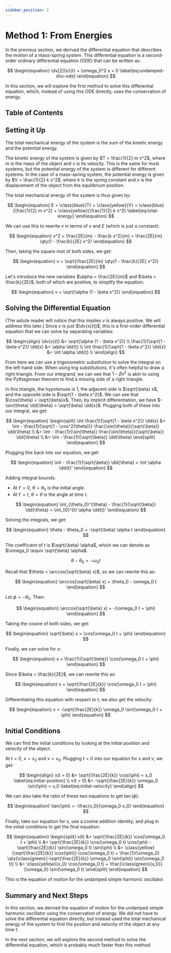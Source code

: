 ```yaml
---
sidebar_position: 2
---
```




# Method 1: From Energies

In the previous section, we derived the differential equation that describes the motion of a mass-spring system.
This differential equation is a second-order ordinary differential equation (ODE) that can be written as:

$$
\begin{equation}
\dv[2]{x}{t} + \omega_0^2 x = 0 \label{eq:undamped-sho-ode}
\end{equation}
$$

In this section, we will explore the first method to solve this differential equation, which, instead of using this ODE directly, uses the conservation of energy.

## Table of Contents

<TOCInline toc={toc} />

## Setting it Up

The total mechanical energy of the system is the sum of the kinetic energy and the potential energy.

The kinetic energy of the system is given by $T = \frac{1}{2} m v^2$, where $m$ is the mass of the object and $v$ is its velocity.
This is the same for most systems, but the potential energy of the system is different for different systems.
In the case of a mass-spring system, the potential energy is given by $V = \frac{1}{2} k x^2$, where $k$ is the spring constant and $x$ is the displacement of the object from the equilibrium position.

The total mechanical energy of the system is thus given by:

$$
\begin{equation}
E = \class{blue}{T} + \class{yellow}{V} = \class{blue}{\frac{1}{2} m v^2} + \class{yellow}{\frac{1}{2} k x^2} \label{eq:total-energy}
\end{equation}
$$

We can use this to rewrite $v$ in terms of $x$ and $E$ (which is just a constant):

$$
\begin{equation}
v^2 = \frac{2E}{m} - \frac{k x^2}{m} = \frac{2E}{m} \qty(1 - \frac{k}{2E} x^2)
\end{equation}
$$

Then, taking the square root of both sides, we get:

$$
\begin{equation}
v = \sqrt{\frac{2E}{m} \qty(1 - \frac{k}{2E} x^2)}
\end{equation}
$$

Let's introduce the new variables $\alpha = \frac{2E}{m}$ and $\beta = \frac{k}{2E}$, both of which are positive, to simplify the equation:

$$
\begin{equation}
v = \sqrt{\alpha (1 - \beta x^2)}
\end{equation}
$$

## Solving the Differential Equation

(The astute reader will notice that this implies $v$ is always positive. We will address this later.)
Since $v$ is just $\dv{x}{t}$, this is a first-order differential equation that we can solve by separating variables:

$$
\begin{align}
\dv{x}{t} &= \sqrt{\alpha (1 - \beta x^2)} \\
\frac{1}{\sqrt{1 - \beta x^2}} \dd{x} &= \alpha \dd{t} \\
\int \frac{1}{\sqrt{1 - \beta x^2}} \dd{x} &= \int \alpha \dd{t} \\
\end{align}
$$

From here we can use a trigonometric substitution to solve the integral on the left-hand side.
When using trig substitutions, it's often helpful to draw a right triangle.
From our integrand, we can see that $1 - \beta x^2$ is akin to using the Pythagorean theorem to find a missing side of a right triangle.

<Mafs>
    <Polygon points={[[-4, -2], [4, -2], [4, 2]]} />
    <Angle at={[-4, -2]} fromRad={0} toRad={Math.atan2(1, 2)} radius={0.7} label="\theta" />
    <LaTeX tex="\sqrt{\beta} x" at={[0, -2.3]} />
    <LaTeX tex="1" at={[0, 0.5]} />
</Mafs>

In this triangle, the hypotenuse is $1$, the adjacent side is $\sqrt{\beta} x$, and the opposite side is $\sqrt{1 - \beta x^2}$.
We can see that $\cos(\theta) = \sqrt{\beta}x$. Then, by implicit differentiation, we have $-\sin(\theta) \dd{\theta} = \sqrt{\beta} \dd{x}$.
Plugging both of these into our integral, we get:

$$
\begin{equation}
\begin{split}
\int \frac{1}{\sqrt{1 - \beta x^2}} \dd{x} &= \int - \frac{1}{\sqrt{1 - \cos^2(\theta)}} \frac{\sin(\theta)}{\sqrt{\beta}} \dd{\theta} \\
&= \int - \frac{1}{\sin(\theta)} \frac{\sin(\theta)}{\sqrt{\beta}} \dd{\theta} \\
&= \int - \frac{1}{\sqrt{\beta}} \dd{\theta}
\end{split}
\end{equation}
$$

Plugging this back into our equation, we get:

$$
\begin{equation}
\int - \frac{1}{\sqrt{\beta}} \dd{\theta} = \int \alpha \dd{t}'
\end{equation}
$$

Adding integral bounds:

- At $t' = 0$, $\theta = \theta_0$ is the initial angle.
- At $t' = t$, $\theta = \theta$ is the angle at time $t$.

$$
\begin{equation}
\int_{\theta_0}^{\theta} - \frac{1}{\sqrt{\beta}} \dd{\theta} = \int_{0}^{t} \alpha \dd{t}'
\end{equation}
$$

Solving the integrals, we get:

$$
\begin{equation}
\theta - \theta_0 = -\sqrt{\beta} \alpha t
\end{equation}
$$

The coefficient of $t$ is $\sqrt{\beta} \alpha$, which we can denote as $\omega_0 \equiv \sqrt{\beta} \alpha$.

$$
\begin{equation}
\theta - \theta_0 = -\omega_0 t
\end{equation}
$$

Recall that $\theta = \arccos(\sqrt{\beta} x)$, so we can rewrite this as:

$$
\begin{equation}
\arccos(\sqrt{\beta} x) = \theta_0 - \omega_0 t
\end{equation}
$$

Let $\phi = -\theta_0$. Then:

$$
\begin{equation}
\arccos(\sqrt{\beta} x) = -(\omega_0 t + \phi)
\end{equation}
$$

Taking the cosine of both sides, we get:

$$
\begin{equation}
\sqrt{\beta} x = \cos(\omega_0 t + \phi)
\end{equation}
$$

Finally, we can solve for $x$:

$$
\begin{equation}
x = \frac{1}{\sqrt{\beta}} \cos(\omega_0 t + \phi)
\end{equation}
$$

Since $\beta = \frac{k}{2E}$, we can rewrite this as:

$$
\begin{equation}
x = \sqrt{\frac{2E}{k}} \cos(\omega_0 t + \phi)
\end{equation}
$$

Differentiating this equation with respect to $t$, we also get the velocity:

$$
\begin{equation}
v = -\sqrt{\frac{2E}{k}} \omega_0 \sin(\omega_0 t + \phi)
\end{equation}
$$

## Initial Conditions

We can find the initial conditions by looking at the initial position and velocity of the object.

At $t = 0$, $x = x_0$ and $v = v_0$.
Plugging $t = 0$ into our equation for $x$ and $v$, we get:

$$
\begin{align}
x(t = 0) &= \sqrt{\frac{2E}{k}} \cos(\phi) = x_0 \label{eq:initial-position} \\
v(t = 0) &= -\sqrt{\frac{2E}{k}} \omega_0 \sin(\phi) = v_0 \label{eq:initial-velocity}
\end{align}
$$

We can also take the ratio of these two equations to get $\tan(\phi)$:

$$
\begin{equation}
\tan(\phi) = -\frac{v_0}{\omega_0 x_0}
\end{equation}
$$

Finally, take our equation for $x$, use a cosine addition identity, and plug in the initial conditions to get the final equation:

$$
\begin{equation}
\begin{split}
x(t) &= \sqrt{\frac{2E}{k}} \cos(\omega_0 t + \phi) \\
&= \sqrt{\frac{2E}{k}} \cos(\omega_0 t) \cos(\phi) - \sqrt{\frac{2E}{k}} \sin(\omega_0 t) \sin(\phi) \\
&= \class{yellow}{\sqrt{\frac{2E}{k}} \cos(\phi)} \cos(\omega_0 t) + \frac{1}{\omega_0} \qty(\class{green}{-\sqrt{\frac{2E}{k}} \omega_0 \sin(\phi)} \sin(\omega_0 t)) \\
&= \class{yellow}{x_0} \cos(\omega_0 t) + \frac{\class{green}{v_0}}{\omega_0} \sin(\omega_0 t)
\end{split}
\end{equation}
$$

This is the equation of motion for the undamped simple harmonic oscillator.

## Summary and Next Steps

In this section, we derived the equation of motion for the undamped simple harmonic oscillator using the conservation of energy.
We did not have to solve the differential equation directly, but instead used the total mechanical energy of the system to find the position and velocity of the object at any time $t$.

In the next section, we will explore the second method to solve the differential equation, which is probably much faster than this method.
